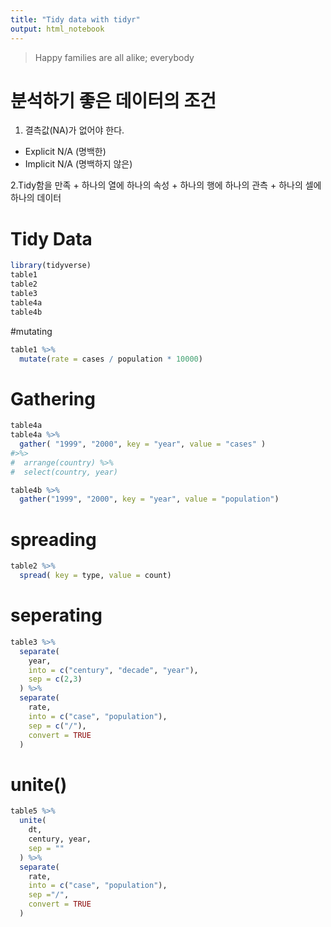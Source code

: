 ```yaml
---
title: "Tidy data with tidyr"
output: html_notebook
---
```


> Happy families are all alike; everybody

# 분석하기 좋은 데이터의 조건
1. 결측값(NA)가 없어야 한다. 
 + Explicit N/A (명백한)
 + Implicit N/A (명백하지 않은)
 
2.Tidy함을 만족
 + 하나의 열에 하나의 속성
 + 하나의 행에 하나의 관측
 + 하나의 셀에 하나의 데이터

# Tidy Data
```r
library(tidyverse)
table1
table2 
table3 
table4a 
table4b

```

#mutating

```r
table1 %>%
  mutate(rate = cases / population * 10000)
```

# Gathering

```r
table4a
table4a %>%
  gather( "1999", "2000", key = "year", value = "cases" )
#>%>
#  arrange(country) %>%
#  select(country, year)

```

```r
table4b %>%
  gather("1999", "2000", key = "year", value = "population")
```

# spreading
```r
table2 %>%
  spread( key = type, value = count)
```

# seperating
```r
table3 %>%
  separate(
    year,
    into = c("century", "decade", "year"),
    sep = c(2,3)
  ) %>%
  separate(
    rate,
    into = c("case", "population"),
    sep = c("/"),
    convert = TRUE
  )

```



# unite()
```r
table5 %>%
  unite(
    dt,
    century, year, 
    sep = ""
  ) %>%
  separate(
    rate, 
    into = c("case", "population"),
    sep ="/",
    convert = TRUE
  )

```


